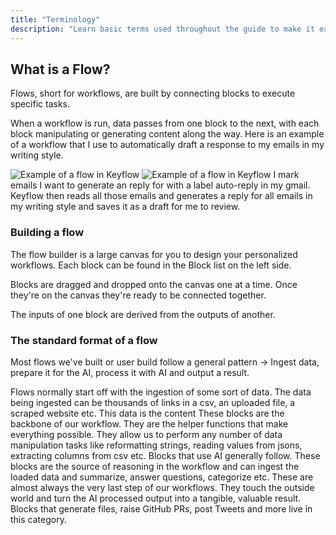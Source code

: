 ```yaml
---
title: "Terminology"
description: "Learn basic terms used throughout the guide to make it easier to use Keyflow"
---
```


## What is a Flow?

Flows, short for workflows, are built by connecting blocks to execute specific tasks.

When a workflow is run, data passes from one block to the next, with each block manipulating or generating content along the way. Here is an example of a workflow that I use to automatically draft a response to my emails in my writing style.

<Frame>
  <img
    className="block dark:hidden"
    src="/images/terminology/what-is-flow-light.png"
    alt="Example of a flow in Keyflow"
  />
  <img
    className="hidden dark:block"
    src="/images/terminology/what-is-flow-dark.png"
    alt="Example of a flow in Keyflow"
  />
</Frame>

<Info>
  I mark emails I want to generate an reply for with a label auto-reply in my
  gmail. Keyflow then reads all those emails and generates a reply for all
  emails in my writing style and saves it as a draft for me to review.
</Info>

### Building a flow

The flow builder is a large canvas for you to design your personalized workflows. Each block can be found in the Block list on the left side.

Blocks are dragged and dropped onto the canvas one at a time. Once they're on the canvas they're ready to be connected together.

The inputs of one block are derived from the outputs of another.

### The standard format of a flow

Most flows we've built or user build follow a general pattern -> Ingest data, prepare it for the AI, process it with AI and output a result.

<Steps>
  <Step title="Data Loaders">
    Flows normally start off with the ingestion of some sort of data. The data
    being ingested can be thousands of links in a csv, an uploaded file, a
    scraped website etc. This data is the content
  </Step>
  <Step title="Data Modifiers">
    These blocks are the backbone of our workflow. They are the helper functions
    that make everything possible. They allow us to perform any number of data
    manipulation tasks like reformatting strings, reading values from jsons,
    extracting columns from csv etc.
  </Step>
  <Step title="Using AI">
    Blocks that use AI generally follow. These blocks are the source of
    reasoning in the workflow and can ingest the loaded data and summarize,
    answer questions, categorize etc.
  </Step>
  <Step title="Data Writers">
    These are almost always the very last step of our workflows. They touch the
    outside world and turn the AI processed output into a tangible, valuable
    result. Blocks that generate files, raise GitHub PRs, post Tweets and more
    live in this category.
  </Step>
</Steps>
